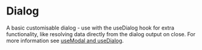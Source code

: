 
<Meta title="Layout/Dialog" component={Dialog} />

# Dialog

A basic customisable dialog - use with the useDialog hook for extra functionality, like resolving data directly from the dialog output on close. For more information see [useModal and useDialog](/docs/hooks-usemodal-and-usedialog--docs).

<Canvas withSource="open">
  <Story id="layout-dialog--default" />
</Canvas>

<ArgsTable of={Dialog} />
